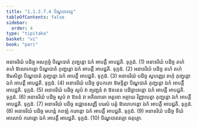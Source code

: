 ```yaml
---
title: "1.1.2.7.4 បិណ្ឌបាតវគ្គ"
tableOfContents: false
sidebar:
  order: 4
type: "tipitaka"
basket: "vi"
book: "pari"
---
```



<DynamicBreadcrumb />

<Division number="178" book="pari">

<Paragraph number="524" book="pari">
អនាទរិយំ បដិច្ច អសក្កច្ចំ បិណ្ឌបាតំ ភុញ្ជន្តោ ឯកំ អាបត្តឹ អាបជ្ជតិ. ទុក្កដំ. (1)
</Paragraph>

<Paragraph number="525" book="pari">
អនាទរិយំ បដិច្ច តហំ តហំ ឱលោកេន្តោ បិណ្ឌបាតំ ភុញ្ជន្តោ ឯកំ អាបត្តឹ អាបជ្ជតិ. ទុក្កដំ. (2)
</Paragraph>

<Paragraph number="526" book="pari">
អនាទរិយំ បដិច្ច តហំ តហំ ឱមសិត្វា បិណ្ឌបាតំ ភុញ្ជន្តោ ឯកំ អាបត្តឹ អាបជ្ជតិ. ទុក្កដំ. (3)
</Paragraph>

<Paragraph number="527" book="pari">
អនាទរិយំ បដិច្ច សូបញ្ញេវ ពហុំ ភុញ្ជន្តោ ឯកំ អាបត្តឹ អាបជ្ជតិ. ទុក្កដំ. (4)
</Paragraph>

<Paragraph number="528" book="pari">
អនាទរិយំ បដិច្ច ថូបកតោ ឱមទ្ទិត្វា បិណ្ឌបាតំ ភុញ្ជន្តោ ឯកំ អាបត្តឹ អាបជ្ជតិ. ទុក្កដំ. (5)
</Paragraph>

<Paragraph number="529" book="pari">
អនាទរិយំ បដិច្ច សូបំ វា ព្យញ្ជនំ វា ឱទនេន បដិច្ឆាទេន្តោ ឯកំ អាបត្តឹ អាបជ្ជតិ. ទុក្កដំ. (6)
</Paragraph>

<Paragraph number="530" book="pari">
អនាទរិយំ បដិច្ច សូបំ វា ឱទនំ វា អគិលានោ អត្តនោ អត្ថាយ វិញ្ញាបេត្វា ភុញ្ជន្តោ ឯកំ អាបត្តឹ អាបជ្ជតិ. ទុក្កដំ. (7)
</Paragraph>

<Paragraph number="531" book="pari">
អនាទរិយំ បដិច្ច ឧជ្ឈានសញ្ញី បរេសំ បត្តំ ឱលោកេន្តោ ឯកំ អាបត្តឹ អាបជ្ជតិ. ទុក្កដំ. (8)
</Paragraph>

<Paragraph number="532" book="pari">
អនាទរិយំ បដិច្ច មហន្តំ កពឡំ ករោន្តោ ឯកំ អាបត្តឹ អាបជ្ជតិ. ទុក្កដំ. (9)
</Paragraph>

<Paragraph number="533" book="pari">
អនាទរិយំ បដិច្ច ទីឃំ អាលោបំ ករោន្តោ ឯកំ អាបត្តឹ អាបជ្ជតិ. ទុក្កដំ. (10)

</Paragraph>
</Division>

<Paragraph number="534" type="center" book="pari">
បិណ្ឌបាតវគ្គោ ចតុត្ថោ.
</Paragraph>